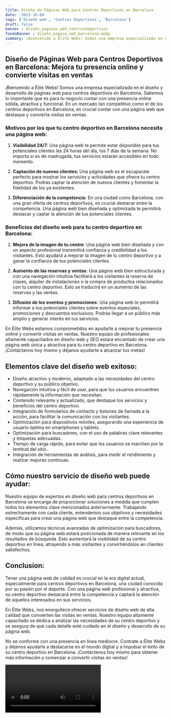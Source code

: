 ```yaml
---
title: Diseño de Páginas Web para Centros Deportivos en Barcelona
date: '2023-10-04'
tags: ['Diseño web', 'Centros Deportivos', 'Barcelona']
draft: false
banner : diseño_paginas_web_centrosdeportivos
fondoBanner : diseño_pagina_web_barcelona.webp
summary: ¡Bienvenido a Élite Webs! Somos una empresa especializada en el diseño y desarrollo de páginas web para centros deportivos en Barcelona. Sabemos lo importante que es para tu negocio contar con una presencia online sólida, atractiva y funcional. En un mercado tan competitivo como el de los centros deportivos en Barcelona, es crucial contar con una página web que destaque y convierta visitas en ventas.
---
```


## Diseño de Páginas Web para Centros Deportivos en Barcelona: Mejora tu presencia online y convierte visitas en ventas

¡Bienvenido a Élite Webs! Somos una empresa especializada en el diseño y desarrollo de páginas web para centros deportivos en Barcelona. Sabemos lo importante que es para tu negocio contar con una presencia online sólida, atractiva y funcional. En un mercado tan competitivo como el de los centros deportivos en Barcelona, es crucial contar con una página web que destaque y convierta visitas en ventas.

### Motivos por los que tu centro deportivo en Barcelona necesita una página web:

1. **Visibilidad 24/7**: Una página web te permite estar disponible para tus potenciales clientes las 24 horas del día, los 7 días de la semana. No importa si es de madrugada, tus servicios estarán accesibles en todo momento.

2. **Captación de nuevos clientes**: Una página web es el escaparate perfecto para mostrar los servicios y actividades que ofrece tu centro deportivo. Podrás captar la atención de nuevos clientes y fomentar la fidelidad de los ya existentes.

3. **Diferenciación de la competencia**: En una ciudad como Barcelona, con una gran oferta de centros deportivos, es crucial destacar entre la competencia. Una página web bien diseñada y optimizada te permitirá destacar y captar la atención de tus potenciales clientes.

### Beneficios del diseño web para tu centro deportivo en Barcelona:

1. **Mejora de la imagen de tu centro**: Una página web bien diseñada y con un aspecto profesional transmitirá confianza y credibilidad a los visitantes. Esto ayudará a mejorar la imagen de tu centro deportivo y a ganar la confianza de tus potenciales clientes.

2. **Aumento de las reservas y ventas**: Una página web bien estructurada y con una navegación intuitiva facilitará a los visitantes la reserva de clases, alquiler de instalaciones o la compra de productos relacionados con tu centro deportivo. Esto se traducirá en un aumento de las reservas y las ventas.

3. **Difusión de los eventos y promociones**: Una página web te permitirá informar a tus potenciales clientes sobre eventos especiales, promociones y descuentos exclusivos. Podrás llegar a un público más amplio y generar interés en tus servicios.

En Élite Webs estamos comprometidos en ayudarte a mejorar tu presencia online y convertir visitas en ventas. Nuestro equipo de profesionales altamente capacitados en diseño web y SEO estará encantado de crear una página web única y atractiva para tu centro deportivo en Barcelona. ¡Contáctanos hoy mismo y déjanos ayudarte a alcanzar tus metas!

<GifSeo />

<Cta />

## Elementos clave del diseño web exitoso:

- Diseño atractivo y moderno, adaptado a las necesidades del centro deportivo y su público objetivo.
- Navegación intuitiva y fácil de usar, para que los usuarios encuentren rápidamente la información que necesitan.
- Contenido relevante y actualizado, que destaque los servicios y beneficios del centro deportivo.
- Integración de formularios de contacto y botones de llamada a la acción, para facilitar la comunicación con los visitantes.
- Optimización para dispositivos móviles, asegurando una experiencia de usuario óptima en smartphones y tablets.
- Optimización para buscadores, con el uso de palabras clave relevantes y etiquetas adecuadas.
- Tiempo de carga rápido, para evitar que los usuarios se marchen por la lentitud del sitio.
- Integración de herramientas de análisis, para medir el rendimiento y realizar mejoras continuas.

## Cómo nuestro servicio de diseño web puede ayudar:

Nuestro equipo de expertos en diseño web para centros deportivos en Barcelona se encarga de proporcionar soluciones a medida que cumplen todos los elementos clave mencionados anteriormente. Trabajando estrechamente con cada cliente, entendemos sus objetivos y necesidades específicas para crear una página web que destaque entre la competencia.

Además, utilizamos técnicas avanzadas de optimización para buscadores, de modo que su página web estará posicionada de manera relevante en los resultados de búsqueda. Esto aumentará la visibilidad de su centro deportivo en línea, atrayendo a más visitantes y convirtiéndolos en clientes satisfechos.

## Conclusion:

Tener una página web de calidad es crucial en la era digital actual, especialmente para centros deportivos en Barcelona, una ciudad conocida por su pasión por el deporte. Con una página web profesional y atractiva, su centro deportivo destacará entre la competencia y captará la atención de aquellos interesados en sus servicios.

En Élite Webs, nos enorgullece ofrecer servicios de diseño web de alta calidad que convierten las visitas en ventas. Nuestro equipo altamente capacitado se dedica a analizar las necesidades de su centro deportivo y se asegura de que cada detalle esté cuidado en el diseño y desarrollo de su página web.

No se conforme con una presencia en línea mediocre. Contrate a Élite Webs y déjenos ayudarle a destacarse en el mundo digital y a impulsar el éxito de su centro deportivo en Barcelona. ¡Contáctenos hoy mismo para obtener más información y comenzar a convertir visitas en ventas!

<Video />

<CtaBot job='Centros Deportivos' city='Barcelona'/>

<Gmaps query='Barcelona+españa+maps' />